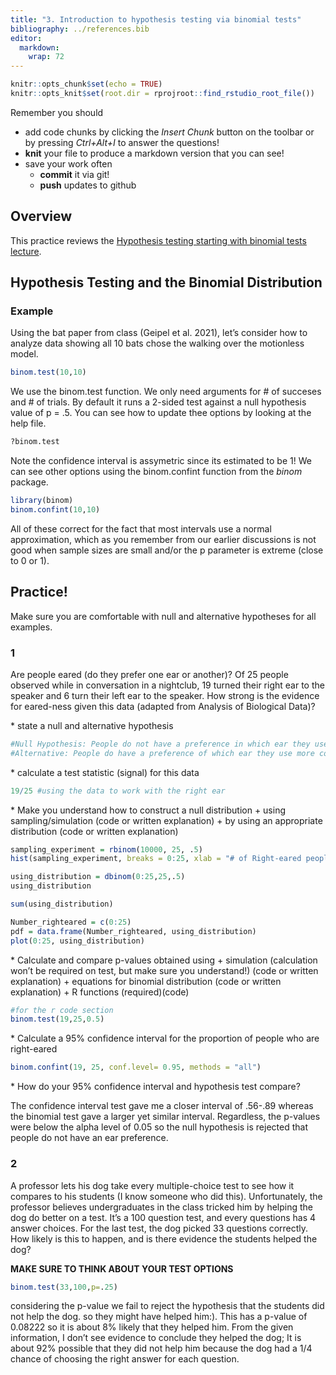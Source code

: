 ```yaml
---
title: "3. Introduction to hypothesis testing via binomial tests"
bibliography: ../references.bib
editor: 
  markdown: 
    wrap: 72
---
```


<!-- COMMENT NOT SHOW IN ANY OUTPUT: Code chunk below sets overall defaults for .qmd file; these inlcude showing output by default and looking for files relative to .Rpoj file, not .qmd file, which makes putting filesin different folders easier  -->

```r
knitr::opts_chunk$set(echo = TRUE)
knitr::opts_knit$set(root.dir = rprojroot::find_rstudio_root_file())
```

Remember you should

-   add code chunks by clicking the *Insert Chunk* button on the toolbar
    or by pressing *Ctrl+Alt+I* to answer the questions!
-   **knit** your file to produce a markdown version that you can see!
-   save your work often
    -   **commit** it via git!
    -   **push** updates to github

## Overview

This practice reviews the [Hypothesis testing starting with binomial
tests lecture](../chapters/Binomial.qmd).

## Hypothesis Testing and the Binomial Distribution

### Example

Using the bat paper from class (Geipel et al. 2021), let's consider how
to analyze data showing all 10 bats chose the walking over the
motionless model.

```r
binom.test(10,10)
```

We use the binom.test function. We only need arguments for \# of
succeses and \# of trials. By default it runs a 2-sided test against a
null hypothesis value of p = .5. You can see how to update thee options
by looking at the help file.

```r
?binom.test
```

Note the confidence interval is assymetric since its estimated to be 1!
We can see other options using the binom.confint function from the
*binom* package.

```r
library(binom)
binom.confint(10,10)
```

All of these correct for the fact that most intervals use a normal
approximation, which as you remember from our earlier discussions is not
good when sample sizes are small and/or the p parameter is extreme
(close to 0 or 1).

## Practice!

Make sure you are comfortable with null and alternative hypotheses for
all examples.

### 1

Are people eared (do they prefer one ear or another)? Of 25 people
observed while in conversation in a nightclub, 19 turned their right ear
to the speaker and 6 turn their left ear to the speaker. How strong is
the evidence for eared-ness given this data (adapted from Analysis of
Biological Data)?

\* state a null and alternative hypothesis

```r
#Null Hypothesis: People do not have a preference in which ear they use to hear making the probability .5 for either ear.
#Alternative: People do have a preference of which ear they use more commonly.
```

\* calculate a test statistic (signal) for this data

```r
19/25 #using the data to work with the right ear
```

\* Make you understand how to construct a null distribution + using
sampling/simulation (code or written explanation) + by using an
appropriate distribution (code or written explanation)

```r
sampling_experiment = rbinom(10000, 25, .5)
hist(sampling_experiment, breaks = 0:25, xlab = "# of Right-eared people out of 25", ylab = "Probability of being drawn \n from population of p = 0.5", cex.main = 2, cex.axis = 1.5, cex.lab = 2)
```

```r
using_distribution = dbinom(0:25,25,.5)
using_distribution

sum(using_distribution)
```

```r
Number_righteared = c(0:25)
pdf = data.frame(Number_righteared, using_distribution)
plot(0:25, using_distribution)
```

\* Calculate and compare p-values obtained using + simulation
(calculation won’t be required on test, but make sure you understand!)
(code or written explanation) + equations for binomial distribution
(code or written explanation) + R functions (required)(code)

```r
#for the r code section
binom.test(19,25,0.5)
```

\* Calculate a 95% confidence interval for the proportion of people who
are right-eared

```r
binom.confint(19, 25, conf.level= 0.95, methods = "all")
```

\* How do your 95% confidence interval and hypothesis test compare?

The confidence interval test gave me a closer interval of .56-.89
whereas the binomial test gave a larger yet similar interval.
Regardless, the p-values were below the alpha level of 0.05 so the null
hypothesis is rejected that people do not have an ear preference.

### 2

A professor lets his dog take every multiple-choice test to see how it
compares to his students (I know someone who did this). Unfortunately,
the professor believes undergraduates in the class tricked him by
helping the dog do better on a test. It’s a 100 question test, and every
questions has 4 answer choices. For the last test, the dog picked 33
questions correctly. How likely is this to happen, and is there evidence
the students helped the dog?

**MAKE SURE TO THINK ABOUT YOUR TEST OPTIONS**

```r
binom.test(33,100,p=.25)
```

considering the p-value we fail to reject the hypothesis that the
students did not help the dog. so they might have helped him:). This has
a p-value of 0.08222 so it is about 8% likely that they helped him. From
the given information, I don't see evidence to conclude they helped the
dog; It is about 92% possible that they did not help him because the dog
had a 1/4 chance of choosing the right answer for each question.
